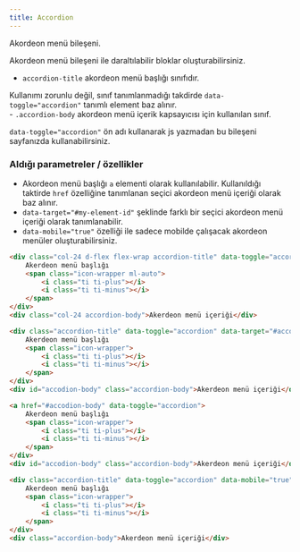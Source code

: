 ```yaml
---
title: Accordion
---
```

Akordeon menü bileşeni.

Akordeon menü bileşeni ile daraltılabilir bloklar oluşturabilirsiniz.

- <code>accordion-title</code> akordeon menü başlığı sınıfıdır.
<div class="fst-italic">
    Kullanımı zorunlu değil, sınıf tanımlanmadığı takdirde <code>data-toggle="accordion"</code> tanımlı element baz alınır.
</div>
- <code>.accordion-body</code> akordeon menü içerik kapsayıcısı için kullanılan sınıf.

<code>data-toggle="accordion"</code> ön adı kullanarak js yazmadan bu bileşeni sayfanızda kullanabilirsiniz.

### Aldığı parametreler / özellikler

* Akordeon menü başlığı <code>a</code> elementi olarak kullanılabilir. Kullanıldığı taktirde <code>href</code> özelliğine tanımlanan seçici akordeon menü içeriği olarak baz alınır.
* <code>data-target="#my-element-id"</code> şeklinde farklı bir seçici akordeon menü içeriği olarak tanımlanabilir.
* <code>data-mobile="true"</code> özelliği ile sadece mobilde çalışacak akordeon menüler oluşturabilirsiniz.

```html title="Örnek kullanımı - 1"
<div class="col-24 d-flex flex-wrap accordion-title" data-toggle="accordion">
    Akerdeon menü başlığı
    <span class="icon-wrapper ml-auto">
        <i class="ti ti-plus"></i>
        <i class="ti ti-minus"></i>
    </span>
</div>
<div class="col-24 accordion-body">Akerdeon menü içeriği</div>
```

```html title="Örnek kullanımı - 2"
<div class="accordion-title" data-toggle="accordion" data-target="#accodion-body">
    Akerdeon menü başlığı
    <span class="icon-wrapper">
        <i class="ti ti-plus"></i>
        <i class="ti ti-minus"></i>
    </span>
</div>
<div id="accodion-body" class="accordion-body">Akerdeon menü içeriği</div>
```

```html title="Örnek kullanımı - 3"
<a href="#accodion-body" data-toggle="accordion">
    Akerdeon menü başlığı
    <span class="icon-wrapper">
        <i class="ti ti-plus"></i>
        <i class="ti ti-minus"></i>
    </span>
</div>
<div id="accodion-body" class="accordion-body">Akerdeon menü içeriği</div>
```

```html title="Mobilde çalışacak akordeon menü örnek kullanımı"
<div class="accordion-title" data-toggle="accordion" data-mobile="true">
    Akerdeon menü başlığı
    <span class="icon-wrapper">
        <i class="ti ti-plus"></i>
        <i class="ti ti-minus"></i>
    </span>
</div>
<div class="accordion-body">Akerdeon menü içeriği</div>
```
